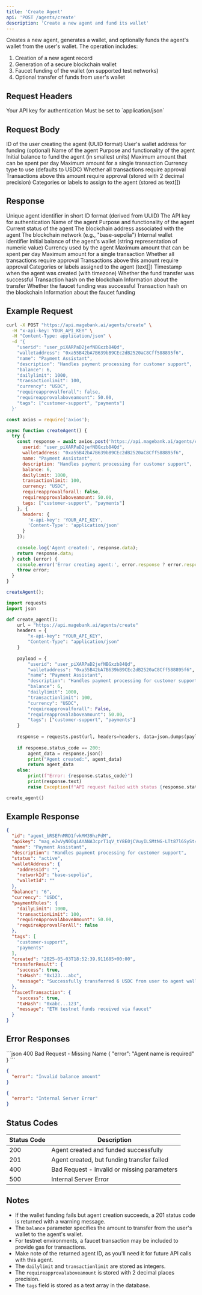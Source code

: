 ```yaml
---
title: 'Create Agent'
api: 'POST /agents/create'
description: 'Create a new agent and fund its wallet'
---
```


Creates a new agent, generates a wallet, and optionally funds the agent's wallet from the user's wallet. The operation includes:

1. Creation of a new agent record
2. Generation of a secure blockchain wallet
3. Faucet funding of the wallet (on supported test networks)
4. Optional transfer of funds from user's wallet

## Request Headers

<ParamField header="x-api-key" type="string" required>
  Your API key for authentication
</ParamField>

<ParamField header="Content-Type" type="string" required>
  Must be set to `application/json`
</ParamField>

## Request Body

<ParamField body="userid" type="string" required>
  ID of the user creating the agent (UUID format)
</ParamField>

<ParamField body="walletaddress" type="string">
  User's wallet address for funding (optional)
</ParamField>

<ParamField body="name" type="string" required>
  Name of the agent
</ParamField>

<ParamField body="description" type="string">
  Purpose and functionality of the agent
</ParamField>

<ParamField body="balance" type="integer">
  Initial balance to fund the agent (in smallest units)
</ParamField>

<ParamField body="dailylimit" type="integer">
  Maximum amount that can be spent per day
</ParamField>

<ParamField body="transactionlimit" type="integer">
  Maximum amount for a single transaction
</ParamField>

<ParamField body="currency" type="string" default="USDC">
  Currency type to use (defaults to USDC)
</ParamField>

<ParamField body="requireapprovalforall" type="boolean" default="false">
  Whether all transactions require approval
</ParamField>

<ParamField body="requireapprovalaboveamount" type="number" format="decimal(10,2)">
  Transactions above this amount require approval (stored with 2 decimal precision)
</ParamField>

<ParamField body="tags" type="array">
  Categories or labels to assign to the agent (stored as text[])
</ParamField>

## Response

<ResponseField name="id" type="string">
  Unique agent identifier in short ID format (derived from UUID)
</ResponseField>

<ResponseField name="apikey" type="string">
  The API key for authentication
</ResponseField>

<ResponseField name="name" type="string">
  Name of the agent
</ResponseField>

<ResponseField name="description" type="string">
  Purpose and functionality of the agent
</ResponseField>

<ResponseField name="status" type="string">
  Current status of the agent
</ResponseField>

<ResponseField name="walletAddress" type="object">
  <Expandable title="properties">
    <ResponseField name="addressId" type="string">
      The blockchain address associated with the agent
    </ResponseField>
    <ResponseField name="networkId" type="string">
      The blockchain network (e.g., "base-sepolia")
    </ResponseField>
    <ResponseField name="walletId" type="string">
      Internal wallet identifier
    </ResponseField>
  </Expandable>
</ResponseField>

<ResponseField name="balance" type="string">
  Initial balance of the agent's wallet (string representation of numeric value)
</ResponseField>

<ResponseField name="currency" type="string">
  Currency used by the agent
</ResponseField>

<ResponseField name="paymentRules" type="object">
  <Expandable title="properties">
    <ResponseField name="dailyLimit" type="integer">
      Maximum amount that can be spent per day
    </ResponseField>
    <ResponseField name="transactionLimit" type="integer">
      Maximum amount for a single transaction
    </ResponseField>
    <ResponseField name="requireApprovalForAll" type="boolean">
      Whether all transactions require approval
    </ResponseField>
    <ResponseField name="requireApprovalAboveAmount" type="number" format="decimal(10,2)">
      Transactions above this amount require approval
    </ResponseField>
  </Expandable>
</ResponseField>

<ResponseField name="tags" type="array">
  Categories or labels assigned to the agent (text[])
</ResponseField>

<ResponseField name="created" type="string">
  Timestamp when the agent was created (with timezone)
</ResponseField>

<ResponseField name="transferResult" type="object">
  <Expandable title="properties">
    <ResponseField name="success" type="boolean">
      Whether the fund transfer was successful
    </ResponseField>
    <ResponseField name="txHash" type="string">
      Transaction hash on the blockchain
    </ResponseField>
    <ResponseField name="message" type="string">
      Information about the transfer
    </ResponseField>
  </Expandable>
</ResponseField>

<ResponseField name="faucetTransaction" type="object">
  <Expandable title="properties">
    <ResponseField name="success" type="boolean">
      Whether the faucet funding was successful
    </ResponseField>
    <ResponseField name="txHash" type="string">
      Transaction hash on the blockchain
    </ResponseField>
    <ResponseField name="message" type="string">
      Information about the faucet funding
    </ResponseField>
  </Expandable>
</ResponseField>

## Example Request

<CodeGroup>

```bash cURL
curl -X POST "https://api.magebank.ai/agents/create" \
  -H "x-api-key: YOUR_API_KEY" \
  -H "Content-Type: application/json" \
  -d '{
    "userid": "user_piXARPaD2jefNBGxzb84Qd",
    "walletaddress": "0xa55B42bA7B639bB9CEc2dB2520aC8Cff588895f6",
    "name": "Payment Assistant",
    "description": "Handles payment processing for customer support",
    "balance": 6,
    "dailylimit": 1000,
    "transactionlimit": 100,
    "currency": "USDC",
    "requireapprovalforall": false,
    "requireapprovalaboveamount": 50.00,
    "tags": ["customer-support", "payments"]
  }'
```

```javascript Node.js
const axios = require('axios');

async function createAgent() {
  try {
    const response = await axios.post('https://api.magebank.ai/agents/create', {
      userid: "user_piXARPaD2jefNBGxzb84Qd",
      walletaddress: "0xa55B42bA7B639bB9CEc2dB2520aC8Cff588895f6",
      name: "Payment Assistant",
      description: "Handles payment processing for customer support",
      balance: 6,
      dailylimit: 1000,
      transactionlimit: 100,
      currency: "USDC",
      requireapprovalforall: false,
      requireapprovalaboveamount: 50.00,
      tags: ["customer-support", "payments"]
    }, {
      headers: {
        'x-api-key': 'YOUR_API_KEY',
        'Content-Type': 'application/json'
      }
    });
    
    console.log('Agent created:', response.data);
    return response.data;
  } catch (error) {
    console.error('Error creating agent:', error.response ? error.response.data : error.message);
    throw error;
  }
}

createAgent();
```

```python Python
import requests
import json

def create_agent():
    url = "https://api.magebank.ai/agents/create"
    headers = {
        "x-api-key": "YOUR_API_KEY",
        "Content-Type": "application/json"
    }
    
    payload = {
        "userid": "user_piXARPaD2jefNBGxzb84Qd",
        "walletaddress": "0xa55B42bA7B639bB9CEc2dB2520aC8Cff588895f6",
        "name": "Payment Assistant",
        "description": "Handles payment processing for customer support",
        "balance": 6,
        "dailylimit": 1000,
        "transactionlimit": 100,
        "currency": "USDC",
        "requireapprovalforall": False,
        "requireapprovalaboveamount": 50.00,
        "tags": ["customer-support", "payments"]
    }
    
    response = requests.post(url, headers=headers, data=json.dumps(payload))
    
    if response.status_code == 200:
        agent_data = response.json()
        print("Agent created:", agent_data)
        return agent_data
    else:
        print(f"Error: {response.status_code}")
        print(response.text)
        raise Exception(f"API request failed with status {response.status_code}")

create_agent()
```

</CodeGroup>

## Example Response

```json
{
  "id": "agent_bRSEFnMRD1fvkMM39hzPdM",
  "apikey": "mag_eJwVyN0OgiAYANA3cprT1qV_tY8E0jCVuyILSMtNG-LTt87l6SySt4NQVCGoVvCIggneZSASCOE1NpcE7ZzOopH_Q1c-12A4K4e8zgxnMJM0sjjxFE3xJmc4wDUsre4lGUpJzzDB0Mt7AiFmwiUaAppin1ijeCMN6M9C1mKD12ihTPiPwjkNZXQPme6DbGlNBc9aPfcCbb_dMRb2MbE-vqIKzdgtfgVGPxc",
  "name": "Payment Assistant",
  "description": "Handles payment processing for customer support",
  "status": "active",
  "walletAddress": {
    "addressId": "",
    "networkId": "base-sepolia",
    "walletId": ""
  },
  "balance": "6",
  "currency": "USDC",
  "paymentRules": {
    "dailyLimit": 1000,
    "transactionLimit": 100,
    "requireApprovalAboveAmount": 50.00,
    "requireApprovalForAll": false
  },
  "tags": [
    "customer-support",
    "payments"
  ],
  "created": "2025-05-03T18:52:39.911685+00:00",
  "transferResult": {
    "success": true,
    "txHash": "0x123...abc",
    "message": "Successfully transferred 6 USDC from user to agent wallet"
  },
  "faucetTransaction": {
    "success": true,
    "txHash": "0xabc...123",
    "message": "ETH testnet funds received via faucet"
  }
}
```

## Error Responses

<ResponseExample>
```json 400 Bad Request - Missing Name
{
  "error": "Agent name is required"
}
```

```json 400 Bad Request - Invalid Balance
{
  "error": "Invalid balance amount"
}
```

```json 500 Internal Server Error
{
  "error": "Internal Server Error"
}
```
</ResponseExample>

## Status Codes

| Status Code | Description |
|-------------|-------------|
| 200 | Agent created and funded successfully |
| 201 | Agent created, but funding transfer failed |
| 400 | Bad Request - Invalid or missing parameters |
| 500 | Internal Server Error |

## Notes

- If the wallet funding fails but agent creation succeeds, a 201 status code is returned with a warning message.
- The `balance` parameter specifies the amount to transfer from the user's wallet to the agent's wallet.
- For testnet environments, a faucet transaction may be included to provide gas for transactions.
- Make note of the returned agent ID, as you'll need it for future API calls with this agent.
- The `dailylimit` and `transactionlimit` are stored as integers.
- The `requireapprovalaboveamount` is stored with 2 decimal places precision.
- The `tags` field is stored as a text array in the database.